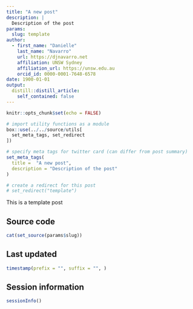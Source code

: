```yaml
---
title: "A new post"
description: | 
  Description of the post
params:
  slug: template
author:
  - first_name: "Danielle"
    last_name: "Navarro"
    url: https://djnavarro.net
    affiliation: UNSW Sydney
    affiliation_url: https://unsw.edu.au
    orcid_id: 0000-0001-7648-6578
date: 1900-01-01
output:
  distill::distill_article:
    self_contained: false
---
```



<!--------------- my typical setup ----------------->

```r
knitr::opts_chunk$set(echo = FALSE)
```

```r
# import utility functions as a module
box::use(../../source/utils[
  set_meta_tags, set_redirect
])

# specify meta tags for twitter card (can differ from post summary)
set_meta_tags(
  title =  "A new post", 
  description = "Description of the post"
)

# create a redirect for this post
# set_redirect("template")
```

<!--------------- post begins here ----------------->

This is a template post




<!--------------- appendices go here ----------------->

## Source code {.appendix}

```r
cat(set_source(params$slug))
```

## Last updated {.appendix}

```r
timestamp(prefix = "", suffix = "", )
```


## Session information {.appendix}

```r
sessionInfo()
```

